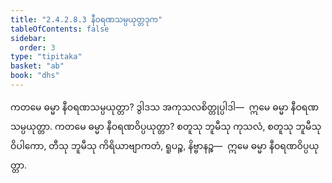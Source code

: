 ```yaml
---
title: "2.4.2.8.3 နီဝရဏသမ္ပယုတ္တဒုက"
tableOfContents: false
sidebar:
  order: 3
type: "tipitaka"
basket: "ab"
book: "dhs"
---
```



<DynamicBreadcrumb />

<Division number="1507" book="dhs">

<Paragraph number="2218" book="dhs">
ကတမေ ဓမ္မာ နီဝရဏသမ္ပယုတ္တာ? ဒွါဒသ အကုသလစိတ္တုပ္ပါဒါ—  ဣမေ ဓမ္မာ နီဝရဏသမ္ပယုတ္တာ.
</Paragraph>

</Division>
<Division number="1508" book="dhs">

<Paragraph number="2219" book="dhs">
ကတမေ ဓမ္မာ နီဝရဏဝိပ္ပယုတ္တာ? စတူသု ဘူမီသု ကုသလံ, စတူသု ဘူမီသု ဝိပါကော, တီသု ဘူမီသု ကိရိယာဗျာကတံ, ရူပဉ္စ, နိဗ္ဗာနဉ္စ—  ဣမေ ဓမ္မာ နီဝရဏဝိပ္ပယုတ္တာ.
</Paragraph>
</Division>